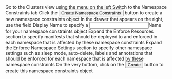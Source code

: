 


<Flow id="create-namespace-constraints-ui">
  <Step>
    Go to the <NavStep>Clusters</NavStep> view using the menu on the left
  </Step>
  <Step>
    Switch to the <Label>Namespace Constraints</Label> tab
  </Step>
  <Step>
    Click the <Button>Create Namespace Constraints</Button> button to create a new namespace constraints object
  </Step>
  <Step>
    In the drawer that appears on the right, use the field <Label>Display Name</Label> to specify a <Input>Name</Input> for your namespace constraints object
  </Step>
  <Step>
    Expand the <Expander>Enforce Resources</Expander> section to specify manifests that should be deployed to and enforced in each namespace that is affected by these namespace constraints
  </Step>
  <Step>
    Expand the <Expander>Enforce Namespace Settings</Expander> section to specify other namespace settings such as sleep mode, auto-delete, labels and annotations that should be enforced for each namespace that is affected by these namespace constraints
  </Step>
  <Step>
    On the very bottom, click on the <Button>Create</Button> button to create this namespace constraints object
  </Step>
</Flow>